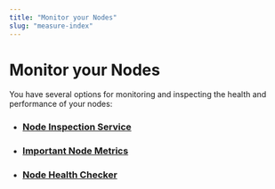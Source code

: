 ```yaml
---
title: "Monitor your Nodes"
slug: "measure-index"
---
```


# Monitor your Nodes

You have several options for monitoring and inspecting the health and performance of your nodes:

- ### [Node Inspection Service](./measure/node-inspection-service.mdx)
- ### [Important Node Metrics](./measure/important-metrics.mdx)
- ### [Node Health Checker](./measure/node-health-checker.mdx)
